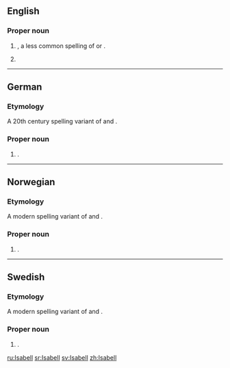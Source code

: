 ==English==

===Proper noun===
{{en-proper noun}}

# {{given name|female|from=Hebrew}}, a less common spelling of {{m|en|Isabel}} or {{m|en|Isabelle}}.
# {{surname|matronymic|from=given names}}

----

==German==

===Etymology===
A 20th century spelling variant of {{l|de|Isabel}} and {{l|de|Isabelle}}.

===Proper noun===
{{head|de|proper noun}}

# {{given name|female|lang=de}}.

----

==Norwegian==

===Etymology===
A modern spelling variant of {{l|no|Isabel}} and {{l|no|Isabelle}}.

===Proper noun===
{{head|no|proper noun}}

# {{given name|female|lang=no}}.

----

==Swedish==

===Etymology===
A modern spelling variant of {{l|sv|Isabel}} and {{l|sv|Isabelle}}.

===Proper noun===
{{head|sv|proper noun}}

# {{given name|female|lang=sv}}.

[[ru:Isabell]]
[[sr:Isabell]]
[[sv:Isabell]]
[[zh:Isabell]]